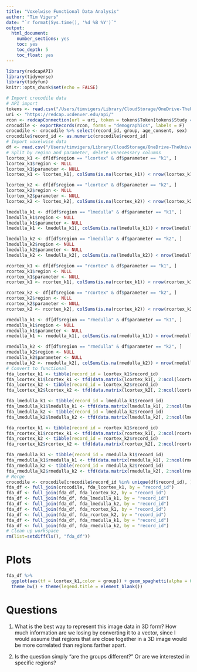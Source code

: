 ```yaml
---
title: "Voxelwise Functional Data Analysis"
author: "Tim Vigers"
date: "`r format(Sys.time(), '%d %B %Y')`"
output:
  html_document:
    number_sections: yes
    toc: yes
    toc_depth: 5
    toc_float: yes
---
```


```r
library(redcapAPI)
library(tidyverse)
library(tidyfun)
knitr::opts_chunk$set(echo = FALSE)
```

```r
# Import crocodile data
# API import
tokens <- read.csv("/Users/timvigers/Library/CloudStorage/OneDrive-TheUniversityofColoradoDenver/CHCO/Petter Bjornstad/Data Harmonization/api_tokens.csv")
uri <- "https://redcap.ucdenver.edu/api/"
rcon <- redcapConnection(url = uri, token = tokens$Token[tokens$Study == "CROCODILE"])
crocodile <- exportRecords(rcon, forms = "demographics", labels = F)
crocodile <- crocodile %>% select(record_id, group, age_consent, sex)
crocodile$record_id <- as.numeric(crocodile$record_id)
# Import voxelwise data
df <- read.csv("/Users/timvigers/Library/CloudStorage/OneDrive-TheUniversityofColoradoDenver/CHCO/Petter Bjornstad/CROCODILE/Data_Cleaned/voxelwise_rows.csv")
# Split by region and parameter, delete unnecessary columns
lcortex_k1 <- df[df$region == "lcortex" & df$parameter == "k1", ]
lcortex_k1$region <- NULL
lcortex_k1$parameter <- NULL
lcortex_k1 <- lcortex_k1[, colSums(is.na(lcortex_k1)) < nrow(lcortex_k1)]

lcortex_k2 <- df[df$region == "lcortex" & df$parameter == "k2", ]
lcortex_k2$region <- NULL
lcortex_k2$parameter <- NULL
lcortex_k2 <- lcortex_k2[, colSums(is.na(lcortex_k2)) < nrow(lcortex_k2)]

lmedulla_k1 <- df[df$region == "lmedulla" & df$parameter == "k1", ]
lmedulla_k1$region <- NULL
lmedulla_k1$parameter <- NULL
lmedulla_k1 <- lmedulla_k1[, colSums(is.na(lmedulla_k1)) < nrow(lmedulla_k1)]

lmedulla_k2 <- df[df$region == "lmedulla" & df$parameter == "k2", ]
lmedulla_k2$region <- NULL
lmedulla_k2$parameter <- NULL
lmedulla_k2 <- lmedulla_k2[, colSums(is.na(lmedulla_k2)) < nrow(lmedulla_k2)]

rcortex_k1 <- df[df$region == "rcortex" & df$parameter == "k1", ]
rcortex_k1$region <- NULL
rcortex_k1$parameter <- NULL
rcortex_k1 <- rcortex_k1[, colSums(is.na(rcortex_k1)) < nrow(rcortex_k1)]

rcortex_k2 <- df[df$region == "rcortex" & df$parameter == "k2", ]
rcortex_k2$region <- NULL
rcortex_k2$parameter <- NULL
rcortex_k2 <- rcortex_k2[, colSums(is.na(rcortex_k2)) < nrow(rcortex_k2)]

rmedulla_k1 <- df[df$region == "rmedulla" & df$parameter == "k1", ]
rmedulla_k1$region <- NULL
rmedulla_k1$parameter <- NULL
rmedulla_k1 <- rmedulla_k1[, colSums(is.na(rmedulla_k1)) < nrow(rmedulla_k1)]

rmedulla_k2 <- df[df$region == "rmedulla" & df$parameter == "k2", ]
rmedulla_k2$region <- NULL
rmedulla_k2$parameter <- NULL
rmedulla_k2 <- rmedulla_k2[, colSums(is.na(rmedulla_k2)) < nrow(rmedulla_k2)]
# Convert to functional
fda_lcortex_k1 <- tibble(record_id = lcortex_k1$record_id)
fda_lcortex_k1$lcortex_k1 <- tfd(data.matrix(lcortex_k1[, 2:ncol(lcortex_k1)]))
fda_lcortex_k2 <- tibble(record_id = lcortex_k2$record_id)
fda_lcortex_k2$lcortex_k2 <- tfd(data.matrix(lcortex_k2[, 2:ncol(lcortex_k2)]))

fda_lmedulla_k1 <- tibble(record_id = lmedulla_k1$record_id)
fda_lmedulla_k1$lmedulla_k1 <- tfd(data.matrix(lmedulla_k1[, 2:ncol(lmedulla_k1)]))
fda_lmedulla_k2 <- tibble(record_id = lmedulla_k2$record_id)
fda_lmedulla_k2$lmedulla_k2 <- tfd(data.matrix(lmedulla_k2[, 2:ncol(lmedulla_k2)]))

fda_rcortex_k1 <- tibble(record_id = rcortex_k1$record_id)
fda_rcortex_k1$rcortex_k1 <- tfd(data.matrix(rcortex_k1[, 2:ncol(rcortex_k1)]))
fda_rcortex_k2 <- tibble(record_id = rcortex_k2$record_id)
fda_rcortex_k2$rcortex_k2 <- tfd(data.matrix(rcortex_k2[, 2:ncol(rcortex_k2)]))

fda_rmedulla_k1 <- tibble(record_id = rmedulla_k1$record_id)
fda_rmedulla_k1$rmedulla_k1 <- tfd(data.matrix(rmedulla_k1[, 2:ncol(rmedulla_k1)]))
fda_rmedulla_k2 <- tibble(record_id = rmedulla_k2$record_id)
fda_rmedulla_k2$rmedulla_k2 <- tfd(data.matrix(rmedulla_k2[, 2:ncol(rmedulla_k2)]))
# Merge
crocodile <- crocodile[crocodile$record_id %in% unique(df$record_id), ]
fda_df <- full_join(crocodile, fda_lcortex_k1, by = "record_id")
fda_df <- full_join(fda_df, fda_lcortex_k2, by = "record_id")
fda_df <- full_join(fda_df, fda_lmedulla_k1, by = "record_id")
fda_df <- full_join(fda_df, fda_lmedulla_k2, by = "record_id")
fda_df <- full_join(fda_df, fda_rcortex_k1, by = "record_id")
fda_df <- full_join(fda_df, fda_rcortex_k2, by = "record_id")
fda_df <- full_join(fda_df, fda_rmedulla_k1, by = "record_id")
fda_df <- full_join(fda_df, fda_rmedulla_k2, by = "record_id")
# Clean up workspace
rm(list=setdiff(ls(), "fda_df"))
```

# Plots

```r
fda_df %>% 
  ggplot(aes(tf = lcortex_k1,color = group)) + geom_spaghetti(alpha = 0.5) +
  theme_bw() + theme(legend.title = element_blank())
```

# Questions

1. What is the best way to represent this image data in 3D form? How much information are we losing by converting it to a vector, since I would assume that regions that are close together in a 3D image would be more correlated than regions farther apart.

2. Is the question simply "are the groups different?" Or are we interested in specific regions?
